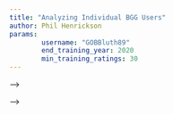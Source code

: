 ```yaml
---
title: "Analyzing Individual BGG Users"
author: Phil Henrickson
params:
        username: "GOBBluth89"
        end_training_year: 2020
        min_training_ratings: 30
---
```


<!-- ```{r load and set packages, echo=F, warning=F, message=F,  results = 'hide'} -->

<!-- knitr::opts_chunk$set(echo = F, -->
<!--                       error = F, -->
<!--                       warning=F, -->
<!--                       dev="png", -->
<!--                       fig.width = 10, -->
<!--                       fig.height = 6) -->

<!-- options(knitr.duplicate.label = "allow") -->

<!-- options(scipen=999) -->

<!-- #source -->
<!-- source(here::here("scripts/load_packages.R")) -->
<!-- source(here::here("functions/theme_phil.R")) -->
<!-- library(patchwork) -->

<!-- set_flextable_defaults(theme_fun = theme_booktabs, -->
<!--                        font.color = "black", -->
<!--   padding.bottom = 6,  -->
<!--   padding.top = 6, -->
<!--   padding.left = 6, -->
<!--   padding.right = 6, -->
<!--   background.color = "white") -->

<!-- ``` -->

<!-- ```{r connect to big query and query tables we need, warning=F, message=F, eval=T, results='hide'} -->

<!-- library(bigrquery) -->

<!-- # get project credentials -->
<!-- PROJECT_ID <- "gcp-analytics-326219" -->
<!-- BUCKET_NAME <- "test-bucket" -->

<!-- # authorize -->
<!-- bq_auth(email = "phil.henrickson@aebs.com") -->

<!-- # establish connection -->
<!-- bigquerycon<-dbConnect( -->
<!--         bigrquery::bigquery(), -->
<!--         project = PROJECT_ID, -->
<!--         dataset = "bgg" -->
<!-- ) -->

<!-- # query table of game info to most recent load -->
<!-- active_games<-DBI::dbGetQuery(bigquerycon,  -->
<!--                               'SELECT * FROM bgg.api_game_info -->
<!--                               where timestamp = (SELECT MAX(timestamp) as most_recent FROM bgg.api_game_info)') %>% -->
<!--         select(-starts_with("rank")) %>% -->
<!--         mutate(numweights = as.numeric(numweights)) %>% -->
<!--         mutate_at(c("averageweight", -->
<!--                     "playingtime", -->
<!--                     "minplaytime", -->
<!--                     "maxplaytime", -->
<!--                     "yearpublished"), -->
<!--                   ~ case_when(. == 0 ~ NA_real_, -->
<!--                               TRUE ~ .)) -->

<!-- # ugh, made a mistake in the schema... -->

<!-- # create caption for plots -->
<!-- my_caption = list(labs(caption = paste(paste("Data from boardgamegeek.com as of", max(as.Date(active_games$timestamp))), -->
<!--                         paste("Data and analysis at github.com/phenrickson/bgg"), sep="\n"))) -->


<!-- # long table with game type variables -->
<!-- game_types= DBI::dbGetQuery(bigquerycon,  -->
<!--                               'SELECT * FROM bgg.api_game_categories') -->

<!-- ``` -->

<!-- ```{r functions} -->

<!-- # source -->
<!-- source(here::here("functions/tidy_name_func.R")) -->
<!-- source(here::here("functions/get_bgg_data_from_github.R")) -->

<!-- # get user collection -->
<!-- get_user_collection = function(username) { -->

<!--         # load bgg analytics -->
<!--         library(bggAnalytics) -->

<!--         # load function for grabbing collections -->
<!--         source(here::here("functions/get_collection.R")) -->

<!--         # load collection -->
<!--         get_collection(username) %>% -->
<!--                         as_tibble() -->

<!-- } -->

<!-- # function for adding color to flextables -->
<!-- col_func<- function(x) { -->

<!--   breaks<-seq(0, 1, .01) -->

<!-- #  breaks = weight_deciles -->
<!--   colorRamp=colorRampPalette(c("white", "deepskyblue1")) -->
<!--   col_palette <- colorRamp(length(breaks)) -->
<!--   mycut <- cut(x,  -->
<!--     breaks = breaks, -->
<!--     include.lowest = TRUE,  -->
<!--     right=T, -->
<!--     label = FALSE) -->
<!--   col_palette[mycut] -->

<!-- } -->

<!-- ``` -->

<!-- ```{r tidy the damn username} -->

<!-- tidy_username =  gsub("\\%20", "", params$username) -->
<!-- tidy_username = case_when(tidy_username == 'mrbananagrabber' ~ 'Phil',  -->
<!--                           TRUE ~ tidy_username) -->
<!-- username = tidy_username -->

<!-- ``` -->


<!-- # What is this? {-} -->

<!-- This notebook contains a set of analyses for analyzing **`r tidy_username`'s** boardgamegeek collection. The bulk of the analysis is focused on building a user-specific predictive model to predict the games that the specified user is likely to own. This enables us to ask questions like, based on the games the user currently owns, what games are a good fit for their collection? What upcoming games are they likely to purchase? -->

<!-- ```{r load previously stored data and create games model, warning=F, mesage=F, echo=F} -->

<!-- # laod in categorical feature selection we've made use of previously -->
<!-- categorical_features_selected = readr::read_rds(here::here("data", -->
<!--                                                             "categorical_features_selected.Rdata")) -->

<!-- # select in full game types set -->
<!-- game_types_selected = game_types %>% -->
<!--         left_join(., categorical_features_selected %>% -->
<!--                           select(type, id, value, tidied, selected), -->
<!--                   by = c("type", "id", "value")) %>% -->
<!--         filter(selected == 'yes') -->

<!-- # pivot and spread these out -->
<!-- game_types_pivoted =game_types_selected %>% -->
<!--         select(game_id, type, value) %>% -->
<!--         mutate(type_abbrev = substr(type, 1, 3)) %>% -->
<!--         mutate(value = tolower(gsub("[[:space:]]", "_", gsub("\\s+", " ", gsub("[[:punct:]]","", value))))) %>% -->
<!--         mutate(type = paste(type, value, sep="_")) %>% -->
<!--         mutate(has_type = 1) %>% -->
<!--         select(-value) %>% -->
<!--         pivot_wider(names_from = c("type"), -->
<!--                             values_from = c("has_type"), -->
<!--                             id_cols = c("game_id"), -->
<!--                             names_sep = "_", -->
<!--                             values_fn = min, -->
<!--                             values_fill = 0) -->

<!-- # now join -->
<!-- games_model = active_games %>% -->
<!--         left_join(., -->
<!--                   game_types_pivoted, -->
<!--                   by = "game_id") %>% -->
<!--         rename(numowned = owned)  -->

<!-- rm(game_types_pivoted, -->
<!--    game_types_selected) -->

<!-- # get most recent date -->
<!-- most_recent_date = as.Date(games_model$timestamp[1]) -->

<!-- my_caption = list(labs(caption = paste(paste("Data from boardgamegeek.com as of", max(as.Date(active_games$timestamp))), -->
<!--                         paste("Data and analysis at https://phenrickson.github.io/data-analysis-paralysis/boardgames.html"), sep="\n"))) -->

<!-- # bgg_today  -->
<!-- bgg_today = get_bgg_data_from_github(Sys.Date()) -->

<!-- ``` -->

<!-- ```{r get user collection from bgg, warning=F, message=F, results = 'hide'} -->

<!-- # run function and get user collection -->
<!-- suppressWarnings({ -->
<!-- suppressMessages({ -->
<!--         user_collection = get_user_collection(params$username) -->
<!-- }) -->
<!-- }) -->

<!-- # username -->
<!-- user_collection = user_collection %>% -->
<!--         mutate(username = tidy_username) -->

<!-- ``` -->


<!-- ```{r join up collection and model data}  -->

<!-- # deal with usernames with spaces, bleah -->
<!-- games_and_collection_data = games_model %>% -->
<!--         left_join(.,  -->
<!--                   user_collection%>% -->
<!--                           mutate(owned = case_when(own == 1 | prevowned == 1 ~ 'yes', -->
<!--                                                    TRUE ~ 'no')) %>% -->
<!--                           mutate(rated = case_when(!is.na(rating) ~ 'yes', -->
<!--                                                   TRUE ~ 'no')) %>% -->
<!--                           mutate(own = case_when(own == 1 ~ 'yes', -->
<!--                                                  TRUE ~ 'no')) %>% -->
<!--                           select(game_id, own, owned, rating, rated), -->
<!--                   by = c("game_id")) %>% -->
<!--         mutate_at(vars(own, -->
<!--                        owned, -->
<!--                        rated), -->
<!--                   ~ replace_na(., 'no')) %>% -->
<!--         mutate(username = username) %>% -->
<!--         filter(game_id %in% bgg_today$game_id | game_id %in% user_collection$game_id) -->

<!-- ``` -->

<!-- ```{r set up training validation test split, warning=F, message=F} -->

<!-- # training set -->
<!-- games_train = games_and_collection_data %>% -->
<!--         filter(yearpublished < params$end_training_year) %>% -->
<!--         filter(usersrated > params$min_training_ratings) -->

<!-- # validation set -->
<!-- games_validation = games_and_collection_data %>% -->
<!--         filter(yearpublished == params$end_training_year) -->

<!-- # test -->
<!-- games_test= games_and_collection_data %>% -->
<!--         filter(yearpublished > params$end_training_year) -->

<!-- # make an initial split based on previously defined splits -->
<!-- validation_split = make_splits(list(analysis = seq(nrow(games_train)), -->
<!--                                  assessment = nrow(games_train) + seq(nrow(games_validation))), -->
<!--                                bind_rows(games_train, -->
<!--                                          games_validation)) -->

<!-- # make a second split for the training, validation, and test -->
<!-- test_split = make_splits( -->
<!--         list(analysis = -->
<!--                      seq(nrow(games_train) + nrow(games_validation)), -->
<!--              assessment = -->
<!--                      nrow(games_train) + nrow(games_validation) + seq(nrow(games_test))), -->
<!--         bind_rows(games_train, -->
<!--                   games_validation, -->
<!--                   games_test)) -->

<!-- ``` -->


<!-- ```{r create base user recipe}  -->

<!-- user_recipe = recipe(games_train) %>% -->
<!--         update_role(all_numeric(), -->
<!--                     new_role = "predictor") %>% -->
<!--         step_mutate_at(c("averageweight"), -->
<!--                          fn = ~ na_if(., 0)) %>% # set to skip as this will be an outcome -->
<!--         step_mutate_at(c("yearpublished", -->
<!--                          "playingtime"), -->
<!--                        fn = ~ na_if(., 0)) %>% # these variables come through as 0 if they are missing -->
<!--         update_role(one_of("timestamp", -->
<!--                            "own", -->
<!--                            "owned", -->
<!--                            "rated", -->
<!--                            "rating", -->
<!--                            "game_id", -->
<!--                            "name", -->
<!--                            "numcomments", -->
<!--                            "numweights", -->
<!--                            "numowned", -->
<!--                            "trading", -->
<!--                            "wanting", -->
<!--                            "wishing", -->
<!--                            "timestamp", -->
<!--                            "average", -->
<!--                            "bayesaverage", -->
<!--                            "usersrated", -->
<!--                            "stddev"), -->
<!--                       new_role = "id") %>% -->
<!--         step_filter(!is.na(yearpublished)) %>% -->
<!--         step_filter(!is.na(name)) %>% -->
<!--         step_mutate(missing_minage = case_when(is.na(minage) ~ 1, -->
<!--                                                TRUE ~ 0)) %>% -->
<!--         step_mutate(missing_playtingtime = case_when(is.na(playingtime) ~ 1, -->
<!--                                                      TRUE ~ 0)) %>% -->
<!--         step_impute_median(playingtime, -->
<!--                            maxplayers, -->
<!--                            minage) %>% # medianimpute numeric predictors -->
<!--         # step_mutate(published_prior_1950 = case_when(yearpublished<1950 ~ 1, -->
<!--         #                                                TRUE ~ 0)) %>% -->
<!--         step_mutate(minplayers = case_when(minplayers < 1 ~ 1, -->
<!--                                                      minplayers > 10 ~ 10, # truncate -->
<!--                                                      TRUE ~ minplayers), -->
<!--                     maxplayers = case_when(maxplayers < 1 ~ minplayers, -->
<!--                                                      maxplayers > 20 ~ 20, -->
<!--                                                      TRUE ~ maxplayers)) %>% -->
<!--         step_rm(minplaytime, maxplaytime) %>% -->
<!--         step_mutate(time_per_player = playingtime/ maxplayers) %>% # make time per player variable -->
<!--         step_mutate_at(starts_with("category_"), -->
<!--                            fn = ~ replace_na(., 0)) %>% -->
<!--         step_mutate_at(starts_with("mechanic_"), -->
<!--                            fn = ~ replace_na(., 0)) %>% -->
<!--         step_mutate_at(starts_with("artist_"), -->
<!--                            fn = ~ replace_na(., 0)) %>% -->
<!--         step_mutate_at(starts_with("designer_"), -->
<!--                            fn = ~ replace_na(., 0)) %>% -->
<!--         step_mutate_at(starts_with("publisher_"), -->
<!--                            fn = ~ replace_na(., 0)) %>%   -->
<!--         step_mutate_at(starts_with("family_"), -->
<!--                            fn = ~ replace_na(., 0)) %>% -->
<!--         step_mutate(number_mechanics = rowSums(across(starts_with("mechanic_"))), -->
<!--                   #    number_artists = rowSums(across(starts_with("art_"))), -->
<!--                       number_categories = rowSums(across(starts_with("category_")))) %>% -->
<!--         step_zv(all_predictors()) %>% -->
<!--         step_nzv(all_predictors(), -->
<!--                    -starts_with("publisher_"), -->
<!--                    -starts_with("artist_"), -->
<!--                    -starts_with("designer_"), -->
<!--                    freq_cut = 100/1) %>%  -->
<!--         step_corr(all_predictors(), -->
<!--                   threshold = 0.9) %>% -->
<!--         step_mutate(published_prior_1900 = case_when(yearpublished < 1900 ~ 1, -->
<!--                                                      TRUE ~ 0)) %>% -->
<!--         step_mutate(published_prior_1950 = case_when(yearpublished < 1950 ~ 1, -->
<!--                                                      TRUE ~ 0)) %>% -->
<!--         step_mutate(trunc_yearpublished = case_when(yearpublished < 1950 ~ 1950, -->
<!--                                               TRUE ~ yearpublished)) %>% # truncate -->
<!--         update_role("yearpublished", -->
<!--                     new_role = "id") %>% -->
<!--         # step_mutate(cut_yearpublished= yearpublished) %>% -->
<!--         # step_cut(cut_yearpublished, -->
<!--         #                      breaks = seq(1970, 2010, 10), -->
<!--         #                      include_outside_range = T) %>% -->
<!--         step_mutate(cut_playingtime= playingtime) %>% -->
<!--         step_cut(cut_playingtime, -->
<!--                              breaks = c(15, 45, 90, 180), -->
<!--                              include_outside_range = T) %>% -->
<!--         update_role("playingtime", -->
<!--                     new_role = "id") %>% -->
<!--         step_dummy(all_nominal_predictors()) %>% -->
<!--         step_log(time_per_player, -->
<!--                    offset = 1) %>% -->
<!--         step_dummy(all_nominal_predictors()) %>% -->
<!--         step_zv(all_predictors()) %>% # remove features with no variance -->
<!--         step_nzv(all_predictors(), -->
<!--                    -starts_with("publisher_"), -->
<!--                    -starts_with("artist_"), -->
<!--                    -starts_with("designer_"), -->
<!--                    freq_cut = 100/1) %>% # apply near zero variance filter -->
<!--         step_nzv(starts_with("artist_"), -->
<!--           #       -one_of(c("artist_ian_otoole", -->
<!--            #                "artist_chris_quilliams")), # allow for some specific artists, well known in recent years -->
<!--                  freq_cut = 250/1) %>% -->
<!--         step_corr(all_predictors(), -->
<!--                   threshold = 0.9) %>% # remove highly, highly correlated features -->
<!--         step_impute_linear(averageweight,  -->
<!--                            impute_with = imp_vars( -->
<!--                                    all_numeric_predictors(), -->
<!--                                    -starts_with("publisher_"), -->
<!--                                    -starts_with("artist_"), -->
<!--                                    starts_with("designer_"), -->
<!--                                    ))  # impute using a linear model (fast) -->

<!-- ``` -->

<!-- ```{r now create outcome specific recipes} -->

<!-- # recipe for owned -->
<!-- recipe_owned = user_recipe %>% -->
<!--         update_role(owned, -->
<!--                     new_role = "outcome") -->

<!-- ``` -->

<!-- ```{r define training folds for resampling, warning=F, message=F} -->

<!-- # create folds for tuning -->
<!-- set.seed(1999) -->
<!-- train_folds_owned = vfold_cv(games_train, -->
<!--                       strata = owned, -->
<!--                       v=5) -->
<!-- ``` -->


<!-- ```{r define models and workflows, warning=F, message=F} -->

<!-- # penalized logistic regression -->
<!-- glmnet_class_mod<- -->
<!--         logistic_reg(penalty = tune::tune(), -->
<!--                      mixture = 0.5) %>% -->
<!--         set_engine("glmnet") -->

<!-- # specify grid for tuning -->
<!-- glmnet_grid <- tibble(penalty = 10^seq(-4, -0.75,  -->
<!--                                        length.out = 20)) -->

<!-- # decision tree -->
<!-- cart_class_mod <-  -->
<!--    decision_tree(cost_complexity = tune(), min_n = tune()) %>%  -->
<!--    set_engine("rpart") %>%  -->
<!--    set_mode("classification") -->

<!-- # make grid -->
<!-- cart_grid = dt_grid <- grid_regular( -->
<!--   cost_complexity(),  -->
<!--   min_n(),  -->
<!--   levels = c(5, 7) -->
<!-- ) -->

<!-- # specify regression metrics -->
<!-- class_metrics<-metric_set(yardstick::roc_auc, -->
<!--                           yardstick::mn_log_loss) -->

<!-- # control for resamples -->
<!-- keep_pred <- control_resamples(save_pred = TRUE,  -->
<!--                                save_workflow = TRUE) -->

<!-- # control for resamples -->
<!-- control<- control_resamples(save_pred = TRUE,  -->
<!--                                save_workflow = TRUE, -->
<!--                                allow_par = T) -->

<!-- # register parallel -->
<!-- library(doParallel) -->
<!-- numcores = parallel::detectCores() -->
<!-- registerDoParallel(numcores -2) -->

<!-- ``` -->


<!-- ```{r define workflowsets} -->

<!-- # set up workflow set -->
<!-- owned_set <- -->
<!--               workflow_set( -->
<!--                 preproc = list( -->
<!--                         all = recipe_owned, -->
<!--                         full = recipe_owned %>% -->
<!--                               step_normalize(all_predictors()) -->
<!--                 ), -->
<!--                         # baseline = recipe_owned %>% -->
<!--                         #         step_select(all_outcomes(), -->
<!--                         #                     averageweight, -->
<!--                         #                     number_mechanics, -->
<!--                         #                     number_categories, -->
<!--                         #                     time_per_player, -->
<!--                         #                     starts_with("category")) %>% -->
<!--                         #         step_normalize(all_predictors())), -->
<!--                         # noartistdesigner = recipe_owned %>% -->
<!--                         #         step_rm(starts_with("artist"), -->
<!--                         #                 starts_with("designer")) %>% -->
<!--                         #         step_normalize(all_predictors()), -->
<!--                         # nopublisher = recipe_owned %>% -->
<!--                         #         step_rm(starts_with("publisher")) %>% -->
<!--                         #         step_normalize(all_predictors()), -->
<!--                         # nocategorical = recipe_owned %>% -->
<!--                         #         step_rm(starts_with("publisher"), -->
<!--                         #                 starts_with("category"), -->
<!--                         #                 starts_with("mechanic"), -->
<!--                         #                 starts_with("artist"), -->
<!--                         #                 starts_with("designer"), -->
<!--                         #                 starts_with("family")) %>% -->
<!--                         #         step_normalize(all_predictors()) -->
<!--                         # ), -->
<!--                 models = list(glmnet = glmnet_class_mod, -->
<!--                               cart = cart_class_mod), -->
<!--                 cross = T -->
<!--         ) %>% -->
<!--         filter(grepl("glmnet|all_cart", wflow_id)) %>% # only run the decision tree on the full set -->
<!--         filter(!(grepl("all_glmnet", wflow_id))) -->


<!-- # tidy up model names -->
<!-- tidy_model_func = function(x) { -->

<!--         x<-gsub("all", "", x) -->
<!--         x<-gsub("full", "", x) -->
<!--         x<-gsub("cart", "Decision Tree", x) -->
<!--         x<-gsub("glmnet", "GLM", x) -->
<!--         x<-gsub("_", "", x) -->
<!--         x -->

<!-- } -->

<!-- ``` -->


<!-- ```{r now tune the models with workflow sets, warning=F, message=F, results = 'hide'} -->

<!-- suppressMessages({ -->
<!-- set.seed(1999) -->
<!-- # train average -->
<!-- owned_tuned <-  -->
<!--         owned_set %>% -->
<!--         option_add(grid = cart_grid, id = "all_cart") %>% -->
<!--         option_add(grid = glmnet_grid, id = "full_glmnet") %>% -->
<!--  #       option_add(grid = 30, id = "baseline_glmnet") %>% -->
<!--         workflow_map("tune_grid",  -->
<!--                     # grid = 10, -->
<!--                      resamples = train_folds_owned,  -->
<!--                      control = keep_pred, -->
<!--                      metrics = class_metrics,  -->
<!--                      verbose = F) -->
<!-- }) -->

<!-- ``` -->

<!-- ```{r define last fits on validation, warning=F, message=F} -->

<!-- suppressMessages({ -->
<!-- owned_validation_last_fits = owned_tuned %>% -->
<!--         mutate(best_tune = map(result, -->
<!--                                ~ select_best(.x, metric = "roc_auc"))) %>%  -->
<!--         mutate(last_fit = map2(.x = result, -->
<!--                                .y = best_tune, -->
<!--                               ~ .x %>%  -->
<!--                                       extract_workflow(.) %>% -->
<!--                                       finalize_workflow(., .y) %>% -->
<!--                                       last_fit(validation_split,  -->
<!--                                                metrics = class_metrics))) %>% -->
<!--         select(wflow_id, best_tune, last_fit) %>% -->
<!--         unnest(last_fit) -->
<!-- }) -->

<!-- ``` -->

<!-- ```{r get predictions from resampling, warning=F, message=F} -->

<!-- owned_resamples = owned_tuned %>% -->
<!--         mutate(best_tune = map(result, -->
<!--                                ~ select_best(.x, metric = "roc_auc"))) %>%  -->
<!--         mutate(preds = map2(result, -->
<!--                             best_tune, -->
<!--                                ~ .x %>% collect_predictions(parameters = .y))) %>% -->
<!--         select(wflow_id, preds) %>% -->
<!--         unnest(preds) %>% -->
<!--         arrange(.row) %>% -->
<!--         left_join(., games_train %>% -->
<!--                           select(-owned) %>% -->
<!--                           mutate(.row = row_number()), -->
<!--                   by = c(".row")) %>% -->
<!--         select(wflow_id, .pred_yes, .row, owned, game_id, name, yearpublished) %>% -->
<!--         rename(prob = .pred_yes) %>% -->
<!--         mutate_if(is.numeric, round, 3) %>% -->
<!--         arrange(desc(prob)) %>% -->
<!--         select(wflow_id, yearpublished, game_id, name, prob, owned) -->
<!--         # bind_rows(., -->
<!--         #           rated_glmnet_tune %>% -->
<!--         #                   collect_predictions(parameters = rated_glmnet_par) %>% -->
<!--         #                   arrange(.row) %>% -->
<!--         #                   left_join(., games_train %>% -->
<!--         #                                     select(-rated) %>% -->
<!--         #                                     mutate(.row = row_number()), -->
<!--         #                             by = c(".row")) %>% -->
<!--         #                   select(.pred_yes, .row, rated, game_id, name, yearpublished) %>% -->
<!--         #                   rename(prob = .pred_yes) %>% -->
<!--         #                   mutate_if(is.numeric, round, 3) %>% -->
<!--         #                   arrange(desc(prob)) %>% -->
<!--         #                   select(yearpublished, game_id, name, prob, rated) -->
<!--         #           ) -->

<!-- registerDoSEQ() -->

<!-- ``` -->

<!-- # The Data -->

<!-- ## Collection Overview -->

<!-- We can look at a basic description of the number of games that the user owns, has rated, has previously owned, etc. -->

<!-- ```{r examine collection, warning=F, message=F} -->

<!-- # summarize -->
<!-- summarized = user_collection %>%  -->
<!--         mutate(username = username) %>% -->
<!--         left_join(., games_model, by = c("game_id")) %>% -->
<!--         mutate(rated = case_when(!is.na(rating) ~ 1, -->
<!--                                  TRUE ~ 0)) %>% -->
<!--         mutate(owned_not_rated= case_when(rated == 0 & own == 1 ~ 1, -->
<!--                                           TRUE ~ 0)) %>% -->
<!--         mutate(played = case_when(own == 1 | rated == 1 | prevowned == 1 ~ 1, -->
<!--                                   TRUE ~ 1)) %>% -->
<!--         select(username, date, game_id, name, own, rated, prevowned, owned_not_rated, wanttoplay, fortrade, played) %>% -->
<!--         group_by(username, date) %>% -->
<!--         summarize(Own = sum(own), -->
<!--                   `Rated, Owned, or Previously Owned` = sum(played), -->
<!--                   `Previously Owned` = sum(prevowned), -->
<!--                   Rated = sum(rated), -->
<!--                   `For Trade` = sum(fortrade), -->
<!--                   `Want To Play`= sum(wanttoplay), -->
<!--                   `Own But Not Rated` = sum(owned_not_rated), -->
<!--                   .groups = 'drop') %>% -->
<!--         gather("variable", "value", -->
<!--                -username, -date) %>% -->
<!--         mutate(shame = case_when(variable == 'Own But Not Rated' ~ 'yes', -->
<!--                                  TRUE ~ 'no')) %>% -->
<!--         filter(variable != 'Rated, Owned, or Previously Owned') %>% -->
<!--         mutate(max = max(value)) -->

<!-- # plot -->
<!-- summarized %>% -->
<!--         ggplot(., aes(x=reorder(variable, value), -->
<!--                       label = value, -->
<!--                       fill = shame, -->
<!--                       y=value))+ -->
<!--         geom_col()+ -->
<!--         geom_text(hjust = -0.1)+ -->
<!--         theme_phil()+ -->
<!--         coord_flip(ylim = c(0, summarized$max[1]*1.05))+ -->
<!--         ylab("Number of Games")+ -->
<!--         xlab("")+ -->
<!--         ggtitle(paste(username, "'s Collection on BGG", sep=""), -->
<!--                 subtitle = str_wrap('Games owned but not rated may potentially be a shelf of shame. In this event, these games are highlighted in red in order to potentially make the user feel bad about themselves.',100))+ -->
<!--         my_caption+ -->
<!--         scale_fill_manual(values = c("grey60", "firebrick3"))+ -->
<!--         guides(fill = "none") -->


<!-- ``` -->

<!-- ## Collection by Year Published -->

<!-- What years has the user owned/rated games from? While we can't see when a user added or removed a game from their collection, we can look at their collection by the years in which their games were published. -->

<!-- ```{r ownership by year, warning=F, message=F} -->

<!-- years = seq(1950, year(Sys.Date())+1, 1) %>% -->
<!--         as_tibble() %>% -->
<!--         mutate(username = username) %>% -->
<!--         rename(yearpublished = value) -->

<!-- collection_over_time = years %>% -->
<!--         left_join(.,  -->
<!--                 user_collection %>% -->
<!--                         left_join(., games_model, -->
<!--                                   by = c("game_id")) %>% -->
<!--                 group_by(username, yearpublished) %>% -->
<!--                 mutate(rated = case_when(!is.na(rating) ~ 1, -->
<!--                                          TRUE ~ 0)) %>% -->
<!--                 mutate(owned_not_rated= case_when(rated == 0 & own == 1 ~ 1, -->
<!--                                                   TRUE ~ 0)) %>% -->
<!--                 mutate(played = case_when(own == 1 | rated == 1 | prevowned == 1 ~ 1, -->
<!--                                           TRUE ~ 1)) %>% -->
<!--                 select(username, yearpublished, game_id, name, own, rated, prevowned, owned_not_rated, wanttoplay, fortrade, played) %>% -->
<!--                 group_by(username, yearpublished) %>% -->
<!--                 summarize(Own = sum(own), -->
<!--                           `Rated, Owned, or Previously Owned` = sum(played), -->
<!--                           `Previously Owned` = sum(prevowned), -->
<!--                           Rated = sum(rated), -->
<!--                           `For Trade` = sum(fortrade), -->
<!--                           `Want To Play`= sum(wanttoplay), -->
<!--                           `Own But Not Rated` = sum(owned_not_rated), -->
<!--                           .groups = 'drop'), -->
<!--                 by = c("username", "yearpublished")) -->


<!-- collection_over_time %>% -->
<!--         melt(id.vars = c("username", "yearpublished")) %>% -->
<!--         mutate(value = replace_na(value, 0)) %>% -->
<!--         filter(variable == 'Own' | variable == 'Rated') %>% -->
<!--         filter(yearpublished >= 1980) %>% -->
<!--         arrange(variable, yearpublished) %>% -->
<!--         group_by(variable) %>% -->
<!--         mutate(diff = value - dplyr::lag(value, 1)) %>% -->
<!--         mutate(max_diff = max(diff, na.rm=T)) %>% -->
<!--         mutate(largest_own_increase = case_when(variable == 'Own' & diff == max_diff ~ yearpublished)) %>% -->
<!--   #      mutate(largest_ratings_increase = case_when(variable == 'Rated' & diff == max_diff ~ yearpublished)) %>% -->
<!--         ungroup() %>% -->
<!--         mutate(max = max(value, na.rm=T)) %>% -->
<!--         ggplot(., aes(x=yearpublished, -->
<!--                       color = variable, -->
<!--                      y = value))+ -->
<!--         geom_vline(aes(xintercept = largest_own_increase), -->
<!--                    lwd = 1.03, -->
<!--                    col = 'black', -->
<!--                    alpha = 0.4)+ -->
<!--         # geom_vline(aes(xintercept = largest_ratings_increase), -->
<!--         #            lwd = 1.03, -->
<!--         #            col = 'orange', -->
<!--         #            alpha = 0.4)+ -->
<!--         geom_line(lwd=1.02)+ -->
<!--         # geom_col()+ -->
<!--         # facet_wrap(variable ~., -->
<!--         #            ncol = 1)+ -->
<!--        # scale_fill_colorblind()+ -->
<!--         scale_color_colorblind()+ -->
<!--         theme_phil()+ -->
<!--         guides(fill = "none")+ -->
<!--         xlab("Year Published")+ -->
<!--         ylab("Number of Games")+ -->
<!--         ggtitle(paste(username, "'s Collection by Year Published", sep = ""), -->
<!--                 subtitle = str_wrap("Vertical bars indicate when user had largest increase in number of games owned.",100))+ -->
<!--         my_caption -->

<!-- ``` -->

<!-- ## What types of games does `r username` own? -->

<!-- We can look at the most frequent types of categories, mechanics, designers, and artists that appear in a user's collection. -->

<!-- ```{r game types, warning=F, message=F, fig.height=8, fig.width=10} -->

<!-- game_types %>% -->
<!--         filter(game_id %in% user_collection$game_id) %>% -->
<!--         filter(type %in% c("artist", -->
<!--                            "category", -->
<!--                            "designer", -->
<!--                            "mechanic")) %>% -->
<!--         mutate(username = username) %>% -->
<!--         group_by(username, type, value) %>% -->
<!--         summarize(n = n_distinct(game_id, na.rm=T), -->
<!--                   .groups = 'drop') %>% -->
<!--         group_by(type) %>% -->
<!--         slice_max(order_by = n,  -->
<!--                   with_ties =F, -->
<!--                   n = 25) %>% -->
<!--         mutate(value = tidy_name_func(value)) %>% -->
<!--         # mutate(group = factor(group, -->
<!--         #                       levels = c("category", -->
<!--         #                                  "mechanic", -->
<!--         #                                  "designer", -->
<!--         #                                  "artist"))) %>% -->
<!--         ggplot(., aes(x = reorder_within(value, n, within = type), -->
<!--                       fill = type, -->
<!--                       y = n))+ -->
<!--         geom_col()+ -->
<!--         facet_wrap(type ~., -->
<!--                    ncol = 2, -->
<!--                    scales="free")+ -->
<!--         scale_x_reordered()+ -->
<!--         coord_flip()+ -->
<!--         theme_phil()+ -->
<!--         xlab("")+ -->
<!--         ylab("Number of Games")+ -->
<!--         guides(fill = "none") + -->
<!--         ggtitle(paste("Top Categories, Mechanics, Designers, and Artists for ", username, sep = ""), -->
<!--                 subtitle = str_wrap("Filtering to top 25 most frequent features for games owned by user",90))+ -->
<!--         scale_fill_brewer(palette  = "Dark2") -->


<!-- ``` -->

<!-- # Modeling **`r tidy_username`'s** Collection -->

<!-- We'll examine predictive models trained on a user's collection for games published through `r params$end_training_year`. How many games has the user owned/rated/played in the training set (games prior to `r params$end_training_year`)? -->

<!-- ```{r get to know collection, echo=F, warning=F, message=F} -->

<!-- bind_rows(games_train %>% -->
<!--                   mutate(dataset = "training", -->
<!--                          period = paste("published before",  params$end_training_year)), -->
<!--           games_validation %>% -->
<!--                   mutate(dataset = "validation", -->
<!--                          period = paste("published", params$end_training_year)), -->
<!--           games_test %>% -->
<!--                   mutate(dataset = "test", -->
<!--                          period = paste("published after", params$end_training_year) -->
<!--                          )) %>% -->
<!--         mutate(username = tidy_username) %>% -->
<!--         group_by(username, dataset, period) %>% -->
<!--         mutate(owned = case_when(owned == 'yes' ~ 1, -->
<!--                                  TRUE ~ 0), -->
<!--                rated = case_when(rated == 'yes' ~ 1, -->
<!--                                  TRUE ~ 0)) %>% -->
<!--         summarize(games_owned = sum(owned), -->
<!--                   games_rated = sum(rated), -->
<!--                   .groups = 'drop') %>% -->
<!--         mutate(dataset = factor(dataset, levels = c("training", -->
<!--                                                     "validation",  -->
<!--                                                     "test"))) %>% -->
<!--         arrange(dataset) %>% -->
<!--         flextable() %>% -->
<!--         flextable::autofit() -->

<!-- ``` -->

<!-- <!-- There are two main (binary) outcomes we will be modeling for the user.  --> -->

<!-- <!-- The first, **owned** refers to whether the user currently owns or has previously owned a game in their collection. The second, **rated** refers to whether the user has rated the game. We will train predictive models to learn the probability that the user will own or play individual games based on their features.  --> -->

<!-- The main outcome we will be modeling for the user is **owned**, which refers to whether the user currently owns or has a previously owned a game in their collection. Our goal is to train a predictive model to learn the probability that a user will add a game to their collection based on its observable features. This amounts to looking at historical data and looking to find patterns that exist between features of games and games present in the user's collection. -->

<!-- ## Decision Tree for `r tidy_username` -->

<!-- One of the models we trained was a decision tree, which looks for decision rules that can be used to separate games the user owns from games they don't. The resulting model produces a decision corresponding to yes or no statements: to explain why the model predicts the user to own game, we start at the top of the tree and follow the rules that were learned from the training data.  -->

<!-- Note: the tree below has been further pruned to make it easier to visualize. -->

<!-- ```{r plot decision tree, echo=F, warning=F, message=F, fig.height=8, fig.width=10} -->

<!-- library(rpart.plot) -->

<!-- foo = owned_validation_last_fits %>% -->
<!--         filter(wflow_id == 'all_cart') %>% -->
<!--         mutate(fit = map(.workflow, -->
<!--                          ~ .x %>% -->
<!--                                  extract_fit_parsnip() %$% -->
<!--                                  fit)) %>% -->
<!--         pluck("fit", 1) -->

<!-- if (nrow(foo$frame) > 40) {tree = rpart::prune(foo, cp=.003)} else {tree = foo} -->


<!-- # tidy up the text -->
<!-- tree$frame = tree$frame %>% -->
<!--         mutate(var = gsub("Leaf", "leaf", tidy_name_func(tree$frame$var))) -->

<!-- # plot -->
<!-- rpart.plot(tree,  -->
<!--                    type = 2, -->
<!--                    clip.right.labs = FALSE,  -->
<!--                    branch = .4,  -->
<!--            roundint=T, -->
<!--            box.palette = "Grays", -->
<!--            branch.col = "grey60", -->
<!--            main = paste("Predicting ", tidy_username, "'s Collection", sep=""), -->
<!--            extra = "auto", -->
<!--            digits = -3) -->
<!--       #     under = TRUE) -->

<!-- ``` -->

<!-- Decision trees are highly interpretible models that are easy to train and can identify important interactions and nonlinearities present in the data. Individual trees have the drawback of being less predictive than other common models, but it can be useful to look at them to gain some understanding of key predictors and relationships found in the training data. -->

<!-- ## Coefficients for `r tidy_username` -->

<!-- We can examine coefficients from another model we trained, which is a logistic regression with elastic net regularization (which I will refer to as a penalized logistic regression). Positive values indicate that a feature increases a user's probability of owning/rating a game, while negative values indicate a feature decreases the probability. To be precise, the coefficients indicate the effect of a particular feature on the log-odds of a user owning a game. -->

<!-- ```{r plot coefficients, echo=F, warning=F, message=F, fig.height=8, fig.width=10} -->

<!-- owned_glmnet_train_fit = owned_validation_last_fits %>% -->
<!--         filter(wflow_id == 'full_glmnet') %>%  -->
<!--         mutate(fit = map(.workflow, -->
<!--                          ~ .x %>% extract_fit_parsnip())) %>% -->
<!--         pluck("fit", 1) -->

<!-- # get coefs from model fit to trainin set -->
<!-- owned_glmnet_train_fit %>% -->
<!--         tidy() %>% -->
<!--         filter(term != '(Intercept)') %>% -->
<!--         slice_max(order_by = abs(estimate), -->
<!--                   n = 40, -->
<!--                   with_ties = F) %>% -->
<!--         filter(abs(estimate) > 0) %>% -->
<!--         arrange(desc(estimate)) %>% -->
<!--         mutate(term = tidy_name_func(term)) %>% -->
<!--         mutate(username = tidy_username) %>% -->
<!--         ggplot(., aes(x=estimate, -->
<!--                       color = estimate, -->
<!--                       y=reorder(term, estimate)))+ -->
<!--         geom_point(size=2)+ -->
<!--         theme_phil()+ -->
<!--         geom_vline(xintercept = 0, -->
<!--                    linetype = 'dashed', -->
<!--                    col = 'grey60')+ -->
<!--         theme_phil()+ -->
<!--         theme(legend.title = element_text(size = 8), # remove the vertical grid lines -->
<!--            panel.grid.major.x = element_blank() , -->
<!--            # explicitly set the horizontal lines (or they will disappear too) -->
<!--            panel.grid.major.y = element_line( size=.1, color="grey60"))+ -->
<!--         xlab("Estimated Effect on Outcome")+ -->
<!--         ylab("")+ -->
<!--         my_caption+ -->
<!--         ggtitle(paste("What predicts ", tidy_username, "'s collection?", sep=""), -->
<!--                 subtitle = str_wrap(paste("Coefficients from a penalized logistic regression for games owned by specified user. Predictors centered and scaled. Model trained on games published prior to", params$end_training_year), 120))+ -->
<!--         scale_color_gradient2(low = "red", -->
<!--                               mid = "grey60", -->
<!--                               high = "deepskyblue2", -->
<!--                               limits = c(-0.1, 0.1), -->
<!--                               oob = scales::squish)+ -->
<!--         guides(color = guide_colorbar(barwidth = 15, -->
<!--                                       barheight = 0.5, -->
<!--                                       title = "Decreases Probability                               Increases Probability", -->
<!--                                       title.position = 'top', -->
<!--                                       label = F)) -->

<!-- ``` -->

<!-- ## Visualizing Predictors -->

<!-- Why did the model identify these features? We can make density plots of the important features for predicting whether the user owned a game. Blue indicates the density for games owned by the user, while grey indicates the density for games not owned by the user.  -->

<!-- ```{r get top predictors for visualization, warning=F, message=F} -->

<!-- #  get top 16 predictors with largest absolute coefficient -->
<!-- top_predictors = owned_glmnet_train_fit %>% -->
<!--         tidy() %>% -->
<!--         mutate(abs = abs(estimate)) %>% -->
<!--         filter(term != '(Intercept)') %>% -->
<!--         slice_max(., order_by = abs, -->
<!--             n = 16, -->
<!--             with_ties = F) %>% -->
<!--         pull(term) -->

<!-- ## get just the dummy variables -->
<!-- dummy_predictors = owned_glmnet_train_fit %>% -->
<!--         tidy() %>% -->
<!--         mutate(abs = abs(estimate)) %>% -->
<!--         filter(term != '(Intercept)') %>% -->
<!--         filter(grepl('^family_|^mechanic_|^publisher_|^category_|^artist_', term)) %>% -->
<!--         slice_max(., order_by = abs, -->
<!--             n = 25, -->
<!--             with_ties = F) %>% -->
<!--         pull(term) -->

<!-- # set the levels -->
<!-- top_predictors_levels = tidy_name_func(top_predictors) -->
<!-- dummy_predictors_levels = tidy_name_func(dummy_predictors) -->

<!-- # numeric predictors -->
<!-- baked_train = owned_validation_last_fits %>% -->
<!--         filter(wflow_id == 'full_glmnet') %>%   -->
<!--         mutate(recipe = map(.workflow, -->
<!--                          ~ .x %>% extract_recipe())) %>% -->
<!--         pluck("recipe", 1) %>% -->
<!--         bake(new_data = games_train) -->

<!-- ``` -->


<!-- ```{r get top predictors, warning=F, message=F, fig.height=10, fig.width=10} -->

<!-- # make plot       -->
<!-- predictor_plot = baked_train %>% -->
<!--         rename(outcome = owned) %>% -->
<!--         select(username, -->
<!--                  outcome, -->
<!--                  game_id, -->
<!--                  name, -->
<!--                  yearpublished, -->
<!--                  all_of(top_predictors)) %>% -->
<!--         gather("variable", -->
<!--                "value", -->
<!--                -username, -outcome, -game_id, -name, -yearpublished) %>% -->
<!--         mutate(variable = factor(tidy_name_func(variable), -->
<!--                            levels = top_predictors_levels)) %>% -->
<!--          ggplot(., aes(x=value, -->
<!--                 fill= outcome, -->
<!--                 color = outcome, -->
<!--                 y=outcome))+ -->
<!--          geom_density_ridges(alpha=0.6)+ -->
<!--          facet_wrap(variable~., -->
<!--              scales="free")+ -->
<!--          theme_phil()+ -->
<!--          scale_fill_manual(values = c("grey60",  -->
<!--                                "deepskyblue1"))+ -->
<!--          scale_color_manual(values = c("grey60",  -->
<!--                                "deepskyblue1"))+ -->
<!--          guides(fill = "none", -->
<!--          color = "none")+ -->
<!--          ylab("User Owns Game?")+ -->
<!--          xlab("")+ -->
<!--          labs(title = "What Explains a User's Collection?", -->
<!--                              subtitle = str_wrap(paste("Plotting density of games owned by user by top predictors from model. Data from all games published before", params$end_training_year), 90))+ -->
<!--          theme(panel.grid.major=element_blank(), -->
<!--          panel.grid.minor = element_blank())+ -->
<!--          my_caption -->
<!-- #  mutate(variable = rename_func(variable)) %>% -->


<!-- suppressWarnings({ -->
<!-- suppressMessages({ -->
<!--  print(predictor_plot) -->
<!-- }) -->
<!-- }) -->

<!-- ``` -->

<!-- Binary predictors can be difficult to see with this visualization, so we can also directly examine the percentage of games in a user's collection with a predictor vs the percentage of all games with that predictor. -->

<!-- ```{r dummy predictors, warning=F, message=F} -->

<!-- #  , though this can also be difficult to see visually with low percentages. -->
<!-- diff_func <- function(x) { -->

<!--   breaks<-seq(-0.4, 0.4, .01) -->

<!-- #  breaks = weight_deciles -->
<!--   colorRamp=colorRampPalette(c("red", "white", "deepskyblue1")) -->
<!--   col_palette <- colorRamp(length(breaks)) -->
<!--   mycut <- cut(x,  -->
<!--     breaks = breaks, -->
<!--     include.lowest = TRUE,  -->
<!--     right=T, -->
<!--     label = FALSE) -->
<!--   col_palette[mycut] -->
<!-- } -->

<!-- ratio_func <- function(x) { -->

<!--   breaks<-seq(1, 40, .1) -->

<!-- #  breaks = weight_deciles -->
<!--   colorRamp=colorRampPalette(c("white", "deepskyblue1")) -->
<!--   col_palette <- colorRamp(length(breaks)) -->
<!--   mycut <- cut(x,  -->
<!--     breaks = breaks, -->
<!--     include.lowest = TRUE,  -->
<!--     right=T, -->
<!--     label = FALSE) -->
<!--   col_palette[mycut] -->
<!-- } -->

<!-- ratio_func2 <- function(x) { -->

<!--   breaks<-c(seq(0, .99, length=10), -->
<!--             seq(1, 40, length = 10)) -->

<!-- #  breaks = weight_deciles -->
<!--   colorRamp=colorRampPalette(c("red", "white", "deepskyblue1")) -->
<!--   col_palette <- colorRamp(length(breaks)) -->
<!--   mycut <- cut(x,  -->
<!--     breaks = breaks, -->
<!--     include.lowest = TRUE,  -->
<!--     right=T, -->
<!--     label = FALSE) -->
<!--   col_palette[mycut] -->
<!-- } -->

<!-- ## get just the dummy variables -->
<!-- dummy_predictors2 =  owned_glmnet_train_fit %>% -->
<!--         tidy() %>% -->
<!--         mutate(abs = abs(estimate)) %>% -->
<!--         filter(term != '(Intercept)') %>% -->
<!--         filter(grepl('^family_|^mechanic_|^publisher_|^category_|^artist_', term)) %>% -->
<!--         slice_max(., order_by = abs, -->
<!--             n = 16, -->
<!--             with_ties = F) %>% -->
<!--         filter(abs > 0) %>% -->
<!--         pull(term) -->

<!-- # set the levels -->
<!-- dummy_predictors_levels2 = tidy_name_func(dummy_predictors2) -->

<!-- # create table -->
<!-- games_train %>% -->
<!--         rename(outcome = owned) %>% -->
<!--         select(username, -->
<!--                outcome, -->
<!--                game_id, -->
<!--                name, -->
<!--                yearpublished, -->
<!--                all_of(dummy_predictors2)) %>% -->
<!--         mutate_at(vars(dummy_predictors2), -->
<!--           ~  case_when(. == 1 ~ 'yes', -->
<!--                       TRUE ~ 'no')) %>% -->
<!--         gather("variable", -->
<!--                "value", -->
<!--                -username, -outcome, -game_id, -name, -yearpublished) %>% -->
<!--         mutate(variable = factor(tidy_name_func(variable), -->
<!--                            levels = all_of(dummy_predictors_levels2))) %>% -->
<!--         group_by(username,  -->
<!--                  outcome,  -->
<!--                  variable, -->
<!--                  value) %>% -->
<!--         summarize(n_games = n_distinct(game_id), -->
<!--                   .groups = 'drop') %>% -->
<!--         rename(user_owns = outcome) %>% -->
<!--       #  filter(outcome == 'no') %>% -->
<!--         spread(value, n_games) %>% -->
<!--         arrange(variable) %>% -->
<!--         mutate(prop = yes / (yes+no)) %>% -->
<!--         select(username, user_owns, variable, prop) %>% -->
<!--         spread(user_owns, prop) %>% -->
<!--         mutate(yes = replace_na(yes, 0)) %>% -->
<!--         rename(All_Games = no, -->
<!--                User_Collection = yes, -->
<!--                Feature = variable) %>% -->
<!--         select(username, Feature, User_Collection, All_Games) %>% -->
<!--      #   mutate(Difference = In_Collection - All_Games) %>% -->
<!--         mutate(Ratio = (User_Collection / All_Games)) %>% -->
<!--         mutate(Ratio = round(Ratio, 2)) %>% -->
<!--      #          Difference_Perc = (In_Collection - All_Games) /All_Games) %>% -->
<!--         arrange(desc(Ratio)) %>% -->
<!--      #   mutate_if(is.numeric, round, 2) %>% -->
<!--         flextable() %>% -->
<!--         flextable::autofit() %>% -->
<!--         bg(., j = c("All_Games", -->
<!--                     "User_Collection"), -->
<!--            bg = col_func) %>% -->
<!--         # bg(., j = c("Difference"), -->
<!--         #    bg = diff_func)  %>% -->
<!--         bg(., j = c("Ratio"), -->
<!--            bg = ratio_func2)  %>% -->
<!--             add_header_row(values =  -->
<!--                                    c( -->
<!--                                            "", -->
<!--                                            "", -->
<!--                                            "% of Games with Feature", -->
<!--                                            "% of Games with Feature", -->
<!--                                       #     "", -->
<!--                                            "")) %>% -->
<!--     flextable::align(align = "center", part = "header") %>% -->
<!--     merge_h(part = "header") %>% -->
<!--     merge_v(part = "header") %>% -->
<!--         set_formatter( -->
<!--                 User_Collection = function(x) sprintf( "%.1f%%", x*100 ), -->
<!--                 All_Games  = function(x) sprintf( "%.1f%%", x*100 ), -->
<!--                 Difference = function(x) sprintf( "%.1f%%", x*100 ) -->
<!--            ) -->




<!-- # suppressWarnings({ -->
<!-- # suppressMessages({ -->
<!-- #  print(dummy_plot) -->
<!-- # }) -->
<!-- # }) -->

<!-- ``` -->

<!-- # Examine Model's Performance on Training Set -->

<!-- Before predicting games in upcoming years, we can examine how well the model did and what games it liked in the training set. In this case, we used resampling techniques (cross validation) to ensure that the model had not seen a game before making its predictions. -->

<!-- ## Top Games from Training Set -->

<!-- Displaying the 100 games from the training set with the highest probability of ownership, highlighting in blue games the user has owned. -->

<!-- ```{r top games from oos, echo=F, warning=F, message=F} -->

<!-- owned_resamples_table =  -->
<!-- owned_resamples %>% -->
<!--         mutate_at(vars(c("yearpublished", -->
<!--                          "game_id")), -->
<!--                   ~ as.character(.)) %>% -->
<!--         mutate(wflow_id = paste("prob", wflow_id, sep="_")) %>% -->
<!--         spread(wflow_id, prob) %>% -->
<!--         rename(Published = yearpublished, -->
<!--                ID = game_id, -->
<!--                Name = name, -->
<!--                `Pr(Owned)` = prob_full_glmnet, -->
<!--                Owned = owned) %>% -->
<!--         select(Published, ID, Name, `Pr(Owned)`, Owned)  -->

<!-- owned_resamples_table %>% -->
<!--         arrange(desc(`Pr(Owned)`)) %>% -->
<!--         mutate(Rank = row_number()) %>% -->
<!--         select(Rank, everything()) %>% -->
<!--         head(100) %>% -->
<!--         flextable() %>% -->
<!--         flextable::autofit() %>% -->
<!--         bg(., i = ~ Owned == 'yes', -->
<!--            bg = 'deepskyblue1') -->
<!-- ``` -->

<!-- ## Model Evaluation -->

<!-- This section contains a variety of visualizations and metrics for assessing the performance of the model(s) during resampling. If you're not particularly interested in predictive modeling, skip down further to the predictions from the model. -->

<!-- ### Separation Plots -->

<!-- An easy way to examine the performance of classification model is to view a separation plot. We plot the predicted probabilities from the model for every game (from resampling) from lowest to highest. We then overlay a blue line for any game that the user does own. A good classifier is one that is able to *separate* the blue (games owned by the user) from the white (games not owned by the user), with most of the blue occurring at the highest probabilities (right side of the chart). -->

<!-- ```{r separation plot for training set, echo=F, warning=F, message=F, fig.height=6, fig.width=10} -->

<!-- owned_resamples %>% -->
<!--         mutate(username = tidy_username) %>% -->
<!--         arrange(prob) %>% -->
<!--         mutate(rank = row_number()) %>% -->
<!--         mutate(wflow_id = tidy_model_func(wflow_id)) %>% -->
<!--         ggplot(., aes(x=rank, -->
<!--                       y=prob))+ -->
<!--         geom_vline(data = owned_resamples %>% -->
<!--                            mutate(wflow_id = tidy_model_func(wflow_id)) %>% -->
<!--                            mutate(username = tidy_username) %>% -->
<!--                            arrange(prob) %>% -->
<!--                            mutate(rank = row_number()) %>% -->
<!--                            filter(owned == 'yes'), -->
<!--                    aes(xintercept = rank), -->
<!--                   col='deepskyblue1')+ -->
<!--         geom_point(alpha=0.75,size=0.5)+ -->
<!--         facet_wrap(wflow_id~., -->
<!--                    ncol =1)+ -->
<!--         theme_phil()+ -->
<!--         xlab("Game Rank (Lowest to Highest)")+ -->
<!--         ylab("Pr(Owned)")+ -->
<!--         labs(title = paste("How well did the models do?"), -->
<!--              subtitle = str_wrap("Displaying cross validated probabilities for all games in the training set from least likely to most likely. Vertical blue lines indicate game was actually in the user's collection.", 125))+ -->
<!--         my_caption -->

<!-- ``` -->

<!-- ### Area Under the Curve -->

<!-- We can more formally assess how well each model did in resampling by looking at the area under the receiver operating characteristic curve. A perfect model would receive a score of 1, while a model that cannot predict the outcome will default to a score of 0.5. The extent to which something is a *good* score depends on the setting, but generally anything in the .8 to .9 range is very good while the .7 to .8 range is perfectly acceptable. -->

<!-- ```{r assess resampled predictions, echo=F, warning=F, message=F} -->

<!-- owned_tuned %>% -->
<!--         mutate(best_tune = map(result, -->
<!--                                ~ select_best(.x, metric = "roc_auc"))) %>%  -->
<!--         mutate(preds = map2(result, -->
<!--                             best_tune, -->
<!--                                ~ .x %>% collect_predictions(parameters = .y))) %>% -->
<!--         select(wflow_id, preds) %>% -->
<!--         unnest() %>% -->
<!--         group_by(wflow_id) %>% -->
<!--         roc_auc(owned, .pred_yes, event_level = "second") %>% -->
<!--         mutate_if(is.numeric, round, 2)  %>% -->
<!--         arrange(desc(.estimate)) %>% -->
<!--         mutate(wflow_id = tidy_model_func(wflow_id)) %>% -->
<!--         flextable() %>% -->
<!--         autofit() -->


<!-- owned_tuned %>% -->
<!--         mutate(best_tune = map(result, -->
<!--                                ~ select_best(.x, metric = "roc_auc"))) %>%  -->
<!--         mutate(preds = map2(result, -->
<!--                             best_tune, -->
<!--                                ~ .x %>% collect_predictions(parameters = .y))) %>% -->
<!--         select(wflow_id, preds) %>% -->
<!--         unnest() %>% -->
<!--         mutate(wflow_id = tidy_model_func(wflow_id)) %>% -->
<!--         group_by(wflow_id) %>% -->
<!--         roc_curve(owned, .pred_yes, event_level = "second") %>% -->
<!--         mutate(outcome = "owned") %>% -->
<!--         ggplot(aes(x = 1 - specificity,  -->
<!--                    group =wflow_id, -->
<!--                    color = wflow_id, -->
<!--                    y = sensitivity)) + -->
<!--         geom_line(size = 1.02) + -->
<!--         facet_wrap(outcome~.)+ -->
<!--         theme_phil()+ -->
<!--         geom_abline(lty = 2, alpha = 0.5, color = "gray50", size = 1.2)+ -->
<!--         scale_color_colorblind() -->

<!-- ``` -->

<!-- ### Lift and Gain Curve -->

<!-- Another way to think about the model performance is to view its lift, or its ability to detect the positive outcomes over that of a null model. High lift indicates the model can much more quickly find all of the positive outcomes (in this case, games owned or played by the user), while a model with no lift is no better than random guessing. A gains chart is another way to view this. -->

<!-- ```{r plot lift and gain curve, warning=F, message=F} -->

<!-- resample_lift =  -->
<!-- owned_tuned %>% -->
<!--         mutate(best_tune = map(result, -->
<!--                                ~ select_best(.x, metric = "roc_auc"))) %>%  -->
<!--         mutate(preds = map2(result, -->
<!--                             best_tune, -->
<!--                                ~ .x %>% collect_predictions(parameters = .y))) %>% -->
<!--         select(wflow_id, preds) %>% -->
<!--         unnest(preds) %>% -->
<!--         group_by(wflow_id) %>% -->
<!--        # collect_predictions(parameters = owned_glmnet_par) %>% -->
<!--         lift_curve(owned, .pred_yes, event_level = "second") %>% -->
<!--         mutate(outcome = "owned") %>% -->
<!--         mutate(wflow_id = tidy_model_func(wflow_id)) %>% -->
<!--         ggplot(., aes(x=.n, -->
<!--                       color = wflow_id, -->
<!--                       y = .lift)) + -->
<!--         geom_line()+ -->
<!--         theme_phil()+ -->
<!--         scale_color_colorblind()+        -->
<!--         ggtitle("Lift Curve")+ -->
<!--         facet_wrap(outcome ~.) -->

<!-- resample_gains =  -->
<!-- owned_tuned %>% -->
<!--         mutate(best_tune = map(result, -->
<!--                                ~ select_best(.x, metric = "roc_auc"))) %>%  -->
<!--         mutate(preds = map2(result, -->
<!--                             best_tune, -->
<!--                                ~ .x %>% collect_predictions(parameters = .y))) %>% -->
<!--         select(wflow_id, preds) %>% -->
<!--         unnest() %>% -->
<!--         group_by(wflow_id) %>% -->
<!--         mutate(wflow_id = tidy_model_func(wflow_id)) %>% -->
<!--        # collect_predictions(parameters = owned_glmnet_par) %>% -->
<!--         gain_curve(owned, .pred_yes, event_level = "second") %>% -->
<!--         mutate(outcome = "owned") %>% -->
<!--         ggplot(., aes(x=.percent_tested, -->
<!--                       color = wflow_id, -->
<!--                       y = .percent_found)) + -->
<!--         geom_line()+ -->
<!--         theme_phil()+ -->
<!--         scale_color_colorblind()+        -->
<!--         ggtitle("Gain Curve")+ -->
<!--         facet_wrap(outcome ~.) -->

<!-- resample_lift + resample_gains -->
<!-- ``` -->

<!-- ### Optimal Cutpoint and Confusion Matrix -->

<!-- While we are probably more interested in the lift provided by the models to evaluate their efficacy, we can also explore the optimal cutpoint if we wanted to define a hard threshold for identifying games a user will own vs not own.  -->

<!-- The threshold we select depends on how we much we care about false positives (games the model predicts that the user does not own) vs false negatives (games the user owns that the model does not predict). We can toggle threshold to  -->

<!-- ```{r evaluate cutpoint, warning=F, message=F} -->

<!-- thresholds <- seq(0, 1, by = 0.01) -->

<!-- eval_metrics = metric_set(yardstick::mcc, -->
<!--                           yardstick::j_index, -->
<!--                           yardstick::f_meas) -->

<!-- eval = foreach(i = 1:length(thresholds), .combine=bind_rows) %do% { -->

<!--         owned_tuned %>% -->
<!--                 mutate(best_tune = map(result, -->
<!--                                        ~ select_best(.x, metric = "roc_auc"))) %>%  -->
<!--                 mutate(preds = map2(result, -->
<!--                                     best_tune, -->
<!--                                        ~ .x %>% collect_predictions(parameters = .y))) %>% -->
<!--                 select(wflow_id, preds) %>% -->
<!--                 unnest() %>% -->
<!--                 group_by(wflow_id) %>% -->
<!--                 mutate(.pred_yes = case_when(.pred_yes > thresholds[i] ~ 'yes', -->
<!--                                              TRUE ~ 'no')) %>% -->
<!--                 mutate(.pred_yes = factor(.pred_yes, -->
<!--                                           levels = c("no", "yes"))) %>% -->
<!--                 eval_metrics(truth = owned, estimate = .pred_yes, event_level = "second") %>% -->
<!--                 mutate(.threshold = thresholds[i]) -->
<!-- } -->


<!-- # using mcc -->
<!-- selected_threshold = eval %>% -->
<!--         filter(.metric == 'mcc') %>% -->
<!--         group_by(wflow_id, .metric) %>% -->
<!--         slice_max(order_by = .estimate, n =1, with_ties = F) -->

<!-- # now get the confusion matrix given -->
<!-- foo = owned_tuned %>% -->
<!--         mutate(best_tune = map(result, -->
<!--                                ~ select_best(.x, metric = "roc_auc"))) %>%  -->
<!--         mutate(preds = map2(result, -->
<!--                             best_tune, -->
<!--                                ~ .x %>% collect_predictions(parameters = .y))) %>% -->
<!--         select(wflow_id, preds) %>% -->
<!--         unnest() %>% -->
<!--         filter(wflow_id == 'full_glmnet') %>% -->
<!--         left_join(., -->
<!--                   selected_threshold, -->
<!--                   by = "wflow_id") %>% -->
<!--         mutate(class = case_when(.pred_yes > .threshold ~ 'yes', -->
<!--                                              TRUE ~ 'no')) %>% -->
<!--         mutate(wflow_id = tidy_model_func(wflow_id)) %>% -->
<!--         group_by(wflow_id) %>% -->
<!--         conf_mat(owned, -->
<!--                  class) %>% -->
<!--         mutate(plot = map(conf_mat, -->
<!--                           ~ .x %>% autoplot(type='heatmap'))) -->

<!-- cm1 = foo %>%  -->
<!--         pluck("plot", 1) + -->
<!--         theme_phil()+ -->
<!--         theme(legend.position = 'none')+ -->
<!--         ggtitle("Balance FPs and FNs", -->
<!--                 subtitle = paste("Setting cutpoint at", selected_threshold %>%  -->
<!--                 filter(wflow_id == 'full_glmnet') %>%  -->
<!--                 pull(.threshold)))+ -->
<!--         annotate("text", -->
<!--                  x = "yes", -->
<!--                  y = "no", -->
<!--                  label = "False Negatives", -->
<!--                  vjust=2.5)+ -->
<!--         annotate("text", -->
<!--                  x = "no", -->
<!--                  y = "yes", -->
<!--                  label = "False Positives", -->
<!--                  vjust=2.5)+ -->
<!--         annotate("text", -->
<!--                  x = "yes", -->
<!--                  y = "yes", -->
<!--                  label = "True Positives", -->
<!--                  vjust=2.5)+ -->
<!--                 annotate("text", -->
<!--                  x = "no", -->
<!--                  y = "no", -->
<!--                  label = "True Negatives", -->
<!--                  vjust=2.5)+ -->
<!--                 theme(plot.title = element_text(hjust = 0.5), -->
<!--               plot.subtitle = element_text(hjust=0.5)) -->


<!-- # using mcc -->
<!-- selected_threshold = eval %>% -->
<!--         filter(.metric == 'j_index') %>% -->
<!--         group_by(wflow_id, .metric) %>% -->
<!--         slice_max(order_by = .estimate, n =1, with_ties = F) -->

<!-- # now get the confusion matrix given -->
<!-- foo = owned_tuned %>% -->
<!--         mutate(best_tune = map(result, -->
<!--                                ~ select_best(.x, metric = "roc_auc"))) %>%  -->
<!--         mutate(preds = map2(result, -->
<!--                             best_tune, -->
<!--                                ~ .x %>% collect_predictions(parameters = .y))) %>% -->
<!--         select(wflow_id, preds) %>% -->
<!--         unnest() %>% -->
<!--         filter(wflow_id == 'full_glmnet') %>% -->
<!--         left_join(., -->
<!--                   selected_threshold, -->
<!--                   by = "wflow_id") %>% -->
<!--         mutate(class = case_when(.pred_yes > .threshold ~ 'yes', -->
<!--                                              TRUE ~ 'no')) %>% -->
<!--         mutate(wflow_id = tidy_model_func(wflow_id)) %>% -->
<!--         group_by(wflow_id) %>% -->
<!--         conf_mat(owned, -->
<!--                  class) %>% -->
<!--         mutate(plot = map(conf_mat, -->
<!--                           ~ .x %>% autoplot(type='heatmap'))) -->

<!-- cm2 = foo %>%  -->
<!--         pluck("plot", 1) + -->
<!--         theme_phil()+ -->
<!--         theme(legend.position = 'none')+ -->
<!--         ggtitle("Minimize FNs", -->
<!--                 subtitle = paste("Setting cutpoint at", selected_threshold %>%  -->
<!--                 filter(wflow_id == 'full_glmnet') %>%  -->
<!--                 pull(.threshold)))+ -->
<!--         annotate("text", -->
<!--                  x = "yes", -->
<!--                  y = "no", -->
<!--                  label = "False Negatives", -->
<!--                  vjust=2.5)+ -->
<!--         annotate("text", -->
<!--                  x = "no", -->
<!--                  y = "yes", -->
<!--                  label = "False Positives", -->
<!--                  vjust=2.5)+ -->
<!--         annotate("text", -->
<!--                  x = "yes", -->
<!--                  y = "yes", -->
<!--                  label = "True Positives", -->
<!--                  vjust=2.5)+ -->
<!--                 annotate("text", -->
<!--                  x = "no", -->
<!--                  y = "no", -->
<!--                  label = "True Negatives", -->
<!--                  vjust=2.5)+ -->
<!--         theme(plot.title = element_text(hjust = 0.5), -->
<!--               plot.subtitle = element_text(hjust=0.5)) -->
<!--                 # "to minimize false negatives"), -->
<!--                 # 90)) -->

<!-- # eval %>% -->
<!-- #         ggplot(., aes(x=.threshold, -->
<!-- #                       color = wflow_id, -->
<!-- #                       y = .estimate))+ -->
<!-- #         geom_line()+ -->
<!-- #         facet_wrap(.metric ~., -->
<!-- #                    ncol = 2, -->
<!-- #                    scales="free_y")+ -->
<!-- #         theme_phil()+ -->
<!-- #         scale_color_colorblind()+ -->
<!-- #         geom_vline(data = eval %>% -->
<!-- #                            group_by(.metric) %>%  -->
<!-- #                            slice_max(order_by = .estimate, n =1, with_ties = F) %>% -->
<!-- #                            ungroup(), -->
<!-- #                    aes(xintercept = .threshold)) -->


<!-- cm1 + cm2 -->

<!-- ``` -->

<!-- ### Calibration -->

<!-- Finally, we can understand the performance of the model by examining its calibration. If the model assigns a probability of 5%, how often does the outcome actually occur? A well calibrated model is one in which the predicted probabilities reflect the probabilities we would observe in the actual data. We can assess the calibration of a model by grouping its predictions into bins and assessing how often we observe the outcome versus how often our model expects to observe the outcome. -->

<!-- A model that is well calibrated will closely follow the dashed line - its expected probabilities match that of the observed probabilities. A model that consistently underestimates the probability of the event will be over this dashed line, be a while a model that overestimates the probability will be under the dashed line. -->

<!-- ```{r assess calibration on training set, warning=F, message=F} -->

<!-- probs = owned_tuned %>% -->
<!--         mutate(best_tune = map(result, -->
<!--                                ~ select_best(.x, metric = "roc_auc"))) %>%  -->
<!--         mutate(preds = map2(result, -->
<!--                             best_tune, -->
<!--                                ~ .x %>% collect_predictions(parameters = .y))) %>% -->
<!--         select(wflow_id, preds) %>% -->
<!--         unnest()  %>% -->
<!--         filter(wflow_id == 'full_glmnet') %>% -->
<!--         select(.pred_yes) -->

<!-- cuts = c(0, 0.01, 0.02, 0.03, 0.05, 0.1, 0.15, 0.25, 0.35, 0.5, 0.75, 1) -->

<!-- custom_bins = apply(probs, 2, cut, cuts) -->

<!-- owned_tuned %>% -->
<!--         mutate(best_tune = map(result, -->
<!--                                ~ select_best(.x, metric = "roc_auc"))) %>%  -->
<!--         mutate(preds = map2(result, -->
<!--                             best_tune, -->
<!--                                ~ .x %>% collect_predictions(parameters = .y))) %>% -->
<!--         select(wflow_id, preds) %>% -->
<!--         unnest()  %>% -->
<!--         mutate(bin = cut(.pred_yes, cuts)) %>% -->
<!--    #     group_by(bin, owned) %>% count() -->
<!--      #   mutate(bin = ntile(.pred_yes, 200)) %>% -->
<!--    #     mutate(bin = plyr::round_any(.pred_yes, 0.05, floor)) %>% -->
<!--         mutate(actual = case_when(owned == 'yes' ~ 1, -->
<!--                                   TRUE ~ 0)) %>% -->
<!--         group_by(bin) %>% -->
<!--         summarize(n = n(), -->
<!--                pred_bin = mean(.pred_yes), -->
<!--                prob_bin = mean(actual), -->
<!--                se = sqrt((prob_bin * (1 - prob_bin)) / n), -->
<!--                ul = prob_bin + 1.96 * se,  -->
<!--                ll = prob_bin - 1.96 * se) %>% -->
<!--         mutate(outcome = "owned") %>% -->
<!--         ggplot(., -->
<!--                aes(x = pred_bin,  -->
<!--                    y = prob_bin, -->
<!--                    label = n, -->
<!--                    ymin = ll,  -->
<!--                    ymax = ul)) + -->
<!--         geom_text_repel(size=3)+ -->
<!--         geom_pointrange(size = 0.5, color = "black") + -->
<!--          scale_y_continuous(limits = c(0, 1), breaks = seq(0, 1, by = 0.2)) + -->
<!--          scale_x_continuous(limits = c(0, 1), breaks = seq(0, 1, by = 0.2)) + -->
<!--         geom_abline(slope = 1, -->
<!--                     intercept = 0, -->
<!--                     linetype = 'dotted')+ -->
<!--        # geom_smooth(span = 0.9)+ -->
<!--         theme_phil()+ -->
<!--         xlab("Predicted Probability")+ -->
<!--         ylab("Observed Probability")+ -->
<!--         geom_line(alpha = 0.5)+ -->
<!--         my_caption+ -->
<!--         facet_wrap(outcome~.)+ -->
<!--         ggtitle("Calibration Plot")+ -->
<!--         annotate("text", -->
<!--                  x = 0.2,  -->
<!--                  y = 0.7, -->
<!--                  label = "underestimates \n probability")+ -->
<!--         annotate("text", -->
<!--                  x = 0.85,  -->
<!--                  y = 0.4, -->
<!--                  label = "overestimates \n probability") -->

<!-- #  -->
<!-- #                prob_bin = mean(as.numeric(owned))) -->
<!-- #         spread(owned, n) %>% -->
<!-- #         mutate_at(vars(yes,no), -->
<!-- #                   replace_na, 0) %>% -->
<!-- #         mutate(prop = yes / (yes+no)) %>% -->
<!-- #         mutate(n = no + yes) %>% -->
<!-- #         group_by(bin) %>% -->
<!-- #         mutate(bin_pred = mean(.pred_yes)) -->
<!-- #         mutate(type = "train") %>% -->
<!-- #         ggplot(., aes(x=bin,  -->
<!-- #                       group = type, -->
<!-- #                       y=prop))+ -->
<!-- #         geom_point(aes(size=n))+ -->
<!-- #         geom_line(show.legend = F)+ -->
<!-- #      #   scale_color_colorblind()+ -->
<!-- #         theme_phil()+ -->
<!-- #         geom_abline(slope = 1, -->
<!-- #                     intercept = 0, -->
<!-- #                     linetype = 'dotted') -->
<!-- #         group_by -->
<!-- #          -->
<!-- #         calib -->


<!-- ``` -->

<!-- ## Most and Least Likely Games -->

<!-- What games does the model think `r tidy_username` is **most likely to own** that are **not** in their collection? -->

<!-- ```{r not in collection but likely to own, warning=F, message=F} -->

<!-- owned_resamples_table %>% -->
<!--   filter(Owned !='yes') %>% -->
<!--   slice_max(., order_by = `Pr(Owned)`, n=5, with_ties = F) %>% -->
<!--   flextable() %>% -->
<!--   flextable::autofit() -->

<!-- ``` -->

<!-- What games does the model think `r tidy_username` is **least likely to own** that **are** in their collection? -->

<!-- ```{r in collection least likely to own, warning=F, message=F} -->

<!-- owned_resamples_table %>% -->
<!--   filter(Owned == 'yes') %>% -->
<!--   slice_min(., order_by = `Pr(Owned)`, n=5, with_ties = F) %>% -->
<!--   flextable() %>% -->
<!--   flextable::autofit() %>% -->
<!--   bg(., i = ~ Owned == 'yes', -->
<!--                    bg = 'deepskyblue1') -->

<!-- ``` -->

<!-- ## Top Games by Year -->

<!-- Top 25 games most likely to be owned by the user in each year, highlighting in blue the games that the user has owned. -->

<!-- ```{r top games from oos by year, echo=F, warning=F, message=F} -->

<!-- # games played -->
<!-- games_played = games_and_collection_data %>% -->
<!--         select(yearpublished, game_id, name, owned) %>% -->
<!--         gather("variable", "value", -->
<!--                -yearpublished, -game_id, -name) %>% -->
<!--         filter(value == 'yes') %>% -->
<!--         pull(name) %>% -->
<!--         unique() -->

<!-- # create table by year -->
<!-- year_table = owned_resamples %>% -->
<!--         filter(wflow_id == 'full_glmnet') %>% -->
<!--         filter(yearpublished > (params$end_training_year-9)) %>% -->
<!--         group_by(yearpublished) %>% -->
<!--         slice_max(., order_by = prob, n=25, with_ties = F) %>% -->
<!--         mutate(username = tidy_username) %>% -->
<!--         select(username, yearpublished, name) %>% -->
<!--         pivot_wider(., id_cols = "username", -->
<!--               names_from = c("yearpublished"), -->
<!--               values_from = c("name")) %>% -->
<!--           unnest() %>% -->
<!--           select(-username) %>% -->
<!--           mutate(rank = row_number()) %>% -->
<!--           select(rank, everything()) -->

<!-- # get column names -->
<!-- year_names = names(year_table[,-1]) -->

<!-- # get col funcs -->
<!-- bg_picker <- scales::col_factor( -->
<!--     palette = "deepskyblue1", -->
<!--     na.color = "white", -->
<!--     ordered=F, -->
<!--     levels = games_played) -->

<!-- # display table with colors -->
<!-- year_table %>% -->
<!--   flextable() %>% -->
<!--   flextable::autofit() %>% -->
<!--   bg(., j = year_names, -->
<!--      bg = bg_picker) %>% -->
<!--   fontsize(size = 9, part = "all") -->


<!-- ``` -->

<!-- ## Interactive Table -->

<!-- This is an interactive table for the model's predictions for the training set (from resampling). -->

<!-- ```{r interactie table for oos preds, warning=F, messagge=F} -->

<!-- owned_resamples_table %>% -->
<!--         arrange(desc(`Pr(Owned)`)) %>% -->
<!--         mutate(Rank = row_number()) %>% -->
<!--         select(Published, ID, Name, Rank, `Pr(Owned)`, Owned) %>% -->
<!--   #mutate(yearpublished = as.numeric(yearpublished)) %>% -->
<!--         DT::datatable(rownames=F) -->

<!-- ``` -->

<!-- # Validating the Model -->

<!-- We'll validate the model by looking at its predictions for games published in `r params$end_training_year`. That is, how well did a model trained on a user's collection through `r params$end_training_year` perform in predicting games for the user in `r params$end_training_year `? -->

<!-- ## Model Assessment -->

<!-- ```{r examine performance on validation set, warning=F, message=F} -->

<!-- owned_assess_validation = owned_validation_last_fits %>% -->
<!--         select(wflow_id, .metrics) %>% -->
<!--         unnest(.metrics) %>% -->
<!--         filter(.metric == 'roc_auc') %>% -->
<!--         mutate(wflow_id = tidy_model_func(wflow_id)) %>% -->
<!--         mutate(outcome = "owned", -->
<!--                username = tidy_username, -->
<!--                dataset = "validation", -->
<!--                method = wflow_id) %>% -->
<!--         select(username, outcome, dataset, method, .metric, .estimate) %>% -->
<!--         mutate_if(is.numeric, round, 3) -->

<!-- # table -->
<!-- owned_assess_validation %>% -->
<!--         arrange(desc(.estimate)) %>% -->
<!--         flextable() %>% -->
<!--         autofit() -->

<!-- # plot roc -->
<!-- p1 = owned_validation_last_fits %>% -->
<!--         select(wflow_id, .predictions) %>% -->
<!--         unnest() %>% -->
<!--         group_by(wflow_id) %>% -->
<!--         filter(wflow_id == 'full_glmnet') %>% -->
<!--         arrange(.pred_yes) %>% -->
<!--         mutate(rank = row_number()) %>% -->
<!--         ggplot(., aes(x= rank, -->
<!--                       y = .pred_yes))+ -->
<!--         geom_point(size = 0.5)+ -->
<!--         geom_vline(data =  owned_validation_last_fits %>% -->
<!--                            select(wflow_id, .predictions) %>% -->
<!--                            unnest() %>% -->
<!--                            filter(wflow_id == 'full_glmnet') %>% -->

<!--                            group_by(wflow_id) %>% -->
<!--                            arrange(.pred_yes) %>% -->
<!--                            mutate(rank = row_number()) %>% -->
<!--                            filter(owned == 'yes'), -->
<!--                   aes(xintercept = rank), -->
<!--                  lwd = 0.5, -->
<!--                   alpha = 0.8, -->
<!--                   col = 'deepskyblue1')+ -->
<!--         theme_phil()+ -->
<!--         xlab("Game Rank (Lowest to Highest)")+ -->
<!--         ylab("Pr(Owned)")+ -->
<!--         ggtitle("Separation plot")+ -->
<!--         theme(plot.title = element_text(size = 10)) -->
<!--         # facet_wrap(wflow_id~., -->
<!--         #            ncol =1) -->


<!-- p2 = owned_validation_last_fits %>% -->
<!--         select(wflow_id, .predictions) %>% -->
<!--         unnest(.predictions) %>% -->
<!--         mutate(outcome = "owned") %>% -->
<!--                 filter(wflow_id == 'full_glmnet') %>% -->
<!--         group_by(wflow_id) %>% -->
<!--         gain_curve(owned, .pred_yes, event_level = "second") %>% -->
<!--         ggplot(., aes(x=.percent_tested, -->
<!--                     #  color = wflow_id, -->
<!--                       y = .percent_found))+ -->
<!--         geom_line()+ -->
<!--         theme_phil()+ -->
<!--         geom_abline(lty = 2, alpha = 0.5, color = "gray50", size = 1.2)+ -->
<!--         ggtitle("Gain curve")+ -->
<!--         theme(plot.title = element_text(size = 10)) -->
<!--      #   scale_color_colorblind() -->


<!-- # lift chart -->
<!-- p3 = owned_validation_last_fits %>% -->
<!--         select(wflow_id, .predictions) %>% -->
<!--         unnest(.predictions) %>% -->
<!--         mutate(outcome = "owned") %>% -->
<!--         filter(wflow_id == 'full_glmnet') %>% -->
<!--         group_by(wflow_id) %>% -->
<!--         lift_curve(owned, .pred_yes, event_level = "second") %>% -->
<!--         ggplot(., aes(x=.n, -->
<!--                   #    color = wflow_id, -->
<!--                       y = .lift))+ -->
<!--         geom_line()+ -->
<!--         theme_phil()+ -->
<!--         ggtitle("Lift curve")+ -->
<!--         theme(plot.title = element_text(size = 10)) -->
<!--       #  scale_color_colorblind() -->


<!-- patchwork = (p2 + p3) / p1 -->

<!-- patchwork + plot_annotation( -->
<!--   title = 'How well did model predict the validation set?', -->
<!--   subtitle = str_wrap(paste("Displaying a gain curve (left) and a lift curve (right) and separation plot (bottom) to illustrate the best performing model's performance in predicting games from", params$end_training_year), 120), -->
<!--   theme = theme(plot.subtitle = element_text(size =8))) -->

<!-- ``` -->

<!-- ## Top Games from Validation Set -->

<!-- Table of top 50 games from `r params$end_training_year`, highlighting games that the user owns. -->

<!-- ```{r make table of validation predictions} -->

<!-- owned_validation_probs = owned_validation_last_fits %>% -->
<!--         filter(wflow_id == 'full_glmnet') %>% -->
<!--         select(wflow_id, .predictions) %>% -->
<!--         unnest(.predictions) %>% -->
<!--         select(.pred_yes, .row, owned) %>% -->
<!--         bind_cols(., games_validation %>%  -->
<!--                           select(-owned)) %>%  -->
<!--         select(.pred_yes, owned,name, game_id, yearpublished) %>% -->
<!--         rename(prob = .pred_yes) %>% -->
<!--         arrange(desc(prob)) %>% -->
<!--         mutate_if(is.numeric, round, 3) %>% -->
<!--         mutate_at(vars(c("yearpublished", -->
<!--                          "game_id")), -->
<!--                   ~ as.character(.)) %>% -->
<!--         rename(Published = yearpublished, -->
<!--                ID = game_id, -->
<!--                Name = name, -->
<!--                `Pr(Owned)` = prob, -->
<!--                Owned = owned) %>% -->
<!--         select(Published, ID, Name, `Pr(Owned)`, Owned)  -->

<!-- owned_validation_probs %>% -->
<!--         head(50) %>% -->
<!--         flextable() %>% -->
<!--         autofit() %>% -->
<!--         bg(., i = ~ Owned == 'yes', -->
<!--                    bg = 'deepskyblue1') -->

<!-- ``` -->

<!-- # Predicting Upcoming Games -->

<!-- We can then refit our model to the training and validation set in order to predict all upcoming games for the user. -->

<!-- ```{r refit model on the trin and validation to predict the test set, warning=F, message=F} -->

<!-- owned_final_fits = owned_tuned %>% -->
<!--         filter(wflow_id == 'full_glmnet') %>% -->
<!--         mutate(best_tune = map(result, -->
<!--                                ~ select_best(.x, metric = "roc_auc"))) %>%  -->
<!--         mutate(last_fit = map2(.x = result, -->
<!--                                .y = best_tune, -->
<!--                               ~ .x %>%  -->
<!--                                       extract_workflow(.) %>% -->
<!--                                       finalize_workflow(., .y) %>% -->
<!--                                       last_fit(test_split,  -->
<!--                                                metrics = class_metrics))) %>% -->
<!--         select(wflow_id, best_tune, last_fit) %>% -->
<!--         unnest(last_fit) -->

<!-- owned_upcoming_probs = owned_final_fits %>% -->
<!--         pluck(".predictions", 1) %>% -->
<!--         bind_cols(., games_test %>% -->
<!--                           select(-owned)) %>% -->
<!--         select(.pred_yes, owned, game_id, name, yearpublished) %>% -->
<!--         rename(prob = .pred_yes) %>% -->
<!--         arrange(desc(prob)) %>% -->
<!--                 mutate_if(is.numeric, round, 3) %>% -->
<!--         mutate_at(vars(c("yearpublished", -->
<!--                          "game_id")), -->
<!--                   ~ as.character(.)) %>% -->
<!--         rename(Published = yearpublished, -->
<!--                ID = game_id, -->
<!--                Name = name, -->
<!--                `Pr(Owned)` = prob, -->
<!--                Owned = owned) %>% -->
<!--         select(Published, ID, Name, `Pr(Owned)`, Owned) -->

<!-- ``` -->

<!-- ## Top Upcoming Games -->

<!-- Examine the top 100 upcoming games, highlighting in blue ones the user already owns. -->

<!-- ```{r top games from preds, echo=F, warning=F, message=F} -->

<!-- owned_upcoming_probs %>% -->
<!--         # left_join(., user_collection %>% -->
<!--         #                   mutate(ID = as.character(game_id)) %>% -->
<!--         #                   select(ID, preordered) %>% -->
<!--         #                   mutate(preordered = case_when(preordered == 1 ~ 'yes', -->
<!--         #                                                 TRUE ~ 'no')), -->
<!--         #           by = c("ID")) %>% -->
<!--         # mutate(Preordered = replace_na(preordered, "no")) %>% -->
<!--         # select(-preordered) %>% -->
<!--         mutate_if(is.numeric, round, 3) %>% -->
<!--         mutate(Rank = row_number()) %>% -->
<!--         select(Rank, everything()) %>% -->
<!--         head(100) %>% -->
<!--         flextable() %>% -->
<!--         autofit() %>% -->
<!--         bg(., i = ~ Owned == 'yes', -->
<!--            #| Preordered == 'yes', -->
<!--                    bg = 'deepskyblue1') -->
<!--       #  set_caption(paste("Top Predicted Games for User, ", params$end_training_year+1, " and On", sep="")) -->

<!-- ``` -->

<!-- ## Interactive Table of Upcoming Games -->

<!-- ```{r interactive preds, echo=F, warning=F, message=F} -->

<!-- bind_rows(owned_upcoming_probs, -->
<!--           owned_validation_probs) %>% -->
<!--         arrange(desc(`Pr(Owned)`)) %>% -->
<!--         mutate_if(is.numeric, round, 3) %>% -->
<!--         DT::datatable() -->

<!-- ``` -->

<!-- ```{r save workflows, warning=F, message=F, results = 'hide'} -->

<!-- user_owned_workflow = owned_final_fits %>% -->
<!--         mutate(username = tidy_username) %>% -->
<!--         select(username, wflow_id, .workflow) %>% -->
<!--         mutate(outcome = 'owned') %>% -->
<!--         select(username, wflow_id, outcome, .workflow) -->
<!--    #     select(username, wflow_id, splits, .predictions, best_tune, .metrics, .workflow) -->

<!-- ``` -->

<!-- ```{r authenticate to google cloud storage, warning=F, message=F} -->

<!-- #specify bucket and json -->
<!-- Sys.setenv('GCS_AUTH_FILE' = '/Users/Phil/Documents/gcp-analytics-326219-c76fe0dc89d8.json') -->

<!-- # should auto authenticate -->
<!-- library(googleCloudStorageR) -->

<!-- # save to GCS -->
<!-- gcs_save(user_owned_workflow, -->
<!--          file = paste("bgg", "user", "owned", tidy_username, "workflow.Rds", sep="_"), -->
<!--          bucket = "phil_model_storage") -->

<!-- # gcs_list_objects(bucket = 'phil_model_storage') -->
<!-- #  -->
<!-- # gcs_load(file = paste("bgg", "user", "owned", tidy_username, "workflow.Rds", sep="_"), -->
<!-- #          bucket = 'phil_model_storage') -->

<!-- ``` -->

<!-- ```{r save locally, eval=T} -->

<!-- suppressWarnings({ -->
<!-- suppressMessages({ -->
<!-- saveRDS(user_owned_workflow, -->
<!--      file = here::here("user_workflows",  paste("bgg_user_owned", tidy_username, "workflow.Rds", sep="_"))) -->
<!-- }) -->
<!-- }) -->

<!-- ``` -->


<!-- ```{r rm objects from memory, results = 'hide', include = F} -->

<!-- rm(user_owned_workflow, -->
<!--    owned_upcoming_probs, -->
<!--    owned_validation_probs, -->
<!--    owned_final_fits, -->
<!--    owned_glmnet_train_fit, -->
<!--    owned_resamples, -->
<!--    owned_resamples_table) -->

<!-- gc() -->

<!-- ``` -->

